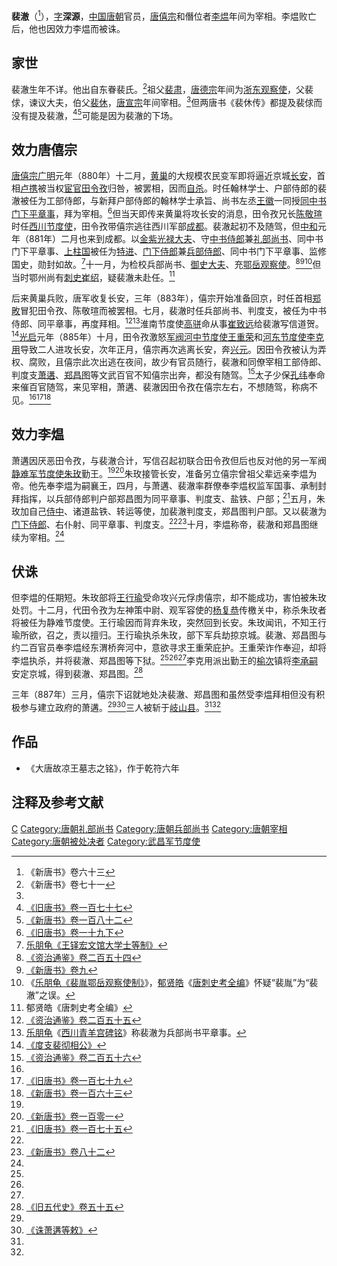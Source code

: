 {{Infobox Biography
| subject_name   = 裴澈
| image_name     = 
| image_size     = 
| image_caption  = 
| date_of_birth  = 生年不詳
| place_of_birth = [[唐朝|唐朝]]
| date_of_death  = 887年4月6日
| place_of_death = [[唐朝|唐朝]]
| occupation     = [[唐朝|唐朝]]官员
}}

'''裴澈'''（{{bd|？||887年|4月6日|catIdx=P}}<ref name=NBT63>《新唐书》卷六十三</ref>），[[表字|字]]'''深源'''，[[中国|中国]][[唐朝|唐朝]]官员，[[唐僖宗|唐僖宗]]和僭位者[[李煴|李煴]]年间为宰相。李煴败亡后，他也因效力李煴而被诛。

== 家世 ==
裴澈生年不详。他出自东眷裴氏。<ref name=NBT71>《新唐书》卷七十一</ref>祖父[[裴肃|裴肃]]，[[唐德宗|唐德宗]]年间为[[浙东观察使|浙东观察使]]，父裴俅，谏议大夫，伯父[[裴休|裴休]]，[[唐宣宗|唐宣宗]]年间宰相。<ref name=NBT71/>但两唐书《裴休传》都提及裴俅而没有提及裴澈，<ref name=BT177>[[:s:舊唐書/卷177|《旧唐书》卷一百七十七]]</ref><ref name=NBT182>[[:s:新唐書/卷182|《新唐书》卷一百八十二]]</ref>可能是因为裴澈的下场。

== 效力唐僖宗 ==
[[唐僖宗|唐僖宗]][[广明_(唐朝)|广明]]元年（880年）十二月，[[黄巢|黄巢]]的大规模农民变军即将逼近京城[[长安|长安]]，首相[[卢携|卢携]]被当权[[宦官|宦官]][[田令孜|田令孜]]归咎，被罢相，因而[[自杀|自杀]]。时任翰林学士、户部侍郎的裴澈被任为工部侍郎，与新拜户部侍郎的翰林学士承旨、尚书左丞[[王徽_(京兆)|王徽]]一同授[[同中书门下平章事|同中书门下平章事]]，拜为宰相。<ref name=BT19-2>[[:s:旧唐书/卷19下|《旧唐书》卷一十九下]]</ref>但当天即传来黄巢将攻长安的消息，田令孜兄长[[陈敬瑄|陈敬瑄]]时任[[西川节度使|西川节度使]]，田令孜带僖宗逃往西川军部[[成都|成都]]。裴澈起初不及随驾，但[[中和_(唐朝)|中和]]元年（881年）二月也来到成都。以[[金紫光禄大夫|金紫光禄大夫]]、守[[中书侍郎|中书侍郎]]兼[[礼部尚书|礼部尚书]]、同中书门下平章事、[[上柱国|上柱国]]被任为[[特进|特进]]、[[门下侍郎|门下侍郎]]兼[[兵部侍郎|兵部侍郎]]、同中书门下平章事、监修国史，勋封如故。<ref>[[:s:王铎宏文馆大学士等制|乐朋龟《王铎宏文馆大学士等制》]]</ref>十一月，为检校兵部尚书、[[御史大夫|御史大夫]]、充[[鄂岳观察使|鄂岳观察使]]。<ref name=ZZTJ254>[[:s:資治通鑑/卷254|《资治通鉴》卷二百五十四]]</ref><ref name=NBT9>[[:s:新唐書/卷9|《新唐书》卷九]]</ref><ref>《[[:s:裴胤鄂岳观察使制|乐朋龟《裴胤鄂岳观察使制》]]》，[[郁贤皓|郁贤皓]]《[[唐刺史考全编|唐刺史考全编]]》怀疑“裴胤”为“裴澈”之误。</ref>但当时鄂州尚有[[刺史|刺史]][[崔绍|崔绍]]，疑裴澈未赴任。<ref>郁贤皓《唐刺史考全编》</ref>

后来黄巢兵败，唐军收复长安，三年（883年），僖宗开始准备回京，时任首相[[郑畋|郑畋]]冒犯田令孜、陈敬瑄而被罢相。七月，裴澈时任兵部尚书、判度支，被任为中书侍郎、同平章事，再度拜相。<ref name=ZZTJ255>[[:s:資治通鑑/卷255|《资治通鉴》卷二百五十五]]</ref><ref>[[乐朋龟|乐朋龟]]《[[:s:西川青羊宫碑铭|西川青羊宫碑铭]]》称裴澈为兵部尚书平章事。</ref>淮南节度使[[高骈|高骈]]命从事[[崔致远|崔致远]]给裴澈写信道贺。<ref>[[:s:度支裴彻相公|《度支裴彻相公》]]</ref>[[光启|光启]]元年（885年）十月，田令孜激怒[[军阀|军阀]][[河中节度使|河中节度使]][[王重荣|王重荣]]和[[河东节度使|河东节度使]][[李克用|李克用]]导致二人进攻长安，次年正月，僖宗再次逃离长安，奔[[兴元|兴元]]。因田令孜被认为弄权、腐败，且僖宗此次出逃在夜间，故少有官员随行，裴澈和同僚宰相工部侍郎、判度支[[萧遘|萧遘]]、[[郑昌图|郑昌图]]等文武百官不知僖宗出奔，都没有随驾。<ref name=ZZTJ256>[[:s:資治通鑑/卷256|《资治通鉴》卷二百五十六]]</ref>太子少保[[孔纬|孔纬]]奉命来催百官随驾，来见宰相，萧遘、裴澈因田令孜在僖宗左右，不想随驾，称病不见。<ref name=BT19-2/><ref name=BT179>[[:s:舊唐書/卷179|《旧唐书》卷一百七十九]]</ref><ref>[[:s:新唐書/卷163|《新唐书》卷一百六十三]]</ref>

== 效力李煴 ==
萧遘因厌恶田令孜，与裴澈合计，写信召起初联合田令孜但后也反对他的另一军阀[[静难军节度使|静难军节度使]][[朱玫_(唐朝)|朱玫]]勤王。<ref name=BT179/><ref>[[:s:新唐書/卷101|《新唐书》卷一百零一]]</ref>朱玫接管长安，准备另立僖宗曾祖父辈远亲李煴为帝。他先奉李煴为嗣襄王，四月，与萧遘、裴澈率群僚奉李煴权监军国事、承制封拜指挥，以兵部侍郎判户部郑昌图为同平章事、判度支、盐铁、户部；<ref>[[:s:舊唐書/卷175|《旧唐书》卷一百七十五]]</ref>五月，朱玫加自己[[侍中|侍中]]、诸道盐铁、转运等使，加裴澈判度支，郑昌图判户部。又以裴澈为[[门下侍郎|门下侍郎]]、右仆射、同平章事、判度支。<ref name=BT19-2/><ref name=NBT82>[[:s:新唐書/卷82|《新唐书》卷八十二]]</ref>十月，李煴称帝，裴澈和郑昌图继续为宰相。<ref name=ZZTJ256/>

== 伏诛 ==
但李煴的任期短。朱玫部将[[王行瑜|王行瑜]]受命攻兴元俘虏僖宗，却不能成功，害怕被朱玫处罚。十二月，代田令孜为左神策中尉、观军容使的[[杨复恭|杨复恭]]传檄关中，称杀朱玫者将被任为静难节度使。王行瑜因而背弃朱玫，突然回到长安。朱玫闻讯，不知王行瑜所欲，召之，责以擅归。王行瑜执杀朱玫，部下军兵劫掠京城。裴澈、郑昌图与约二百官员奉李煴经东渭桥奔河中，意欲寻求王重荣庇护。王重荣诈作奉迎，却将李煴执杀，并将裴澈、郑昌图等下狱。<ref name=BT19-2/><ref name=ZZTJ256/><ref name=NBT82/>李克用派出勤王的[[榆次|榆次]]镇将[[李承嗣|李承嗣]]安定京城，得到裴澈、郑昌图。<ref>[[:s:旧五代史/卷55|《旧五代史》卷五十五]]</ref>

三年（887年）三月，僖宗下诏就地处决裴澈、郑昌图和虽然受李煴拜相但没有积极参与建立政府的萧遘。<ref name=NBT9/><ref>[[:s:诛萧遘等敕|《诛萧遘等敕》]]</ref>三人被斩于[[岐山县|岐山县]]。<ref name=ZZTJ256/><ref name=NBT82/>

== 作品 ==
*《大唐故凉王墓志之铭》，作于乾符六年

== 注释及参考文献 ==
{{reflist|2}}
{{start box}}
{{s-before|[[裴璩|裴璩]]}}
{{s-title|[[唐朝|唐朝]][[尚书右仆射|尚书右仆射]]|884年—885年}}
{{s-after|[[杜让能|杜让能]]}}
{{s-before|[[韦昭度|韦昭度]]}}
{{s-title|[[唐朝|唐朝]][[尚书左仆射|尚书左仆射]]|885年—886年}}
{{s-after|[[孔纬|孔纬]]}}
{{end box}}
{{DEFAULTSORT:P}}
[[Category:河东裴氏|C]]
[[Category:唐朝礼部尚书|Category:唐朝礼部尚书]]
[[Category:唐朝兵部尚书|Category:唐朝兵部尚书]]
[[Category:唐朝宰相|Category:唐朝宰相]]
[[Category:唐朝被处决者|Category:唐朝被处决者]]
[[Category:武昌军节度使|Category:武昌军节度使]]
